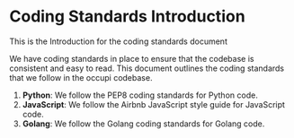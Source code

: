 # Coding Standards Introduction

This is the Introduction for the coding standards document

We have coding standards in place to ensure that the codebase is consistent and easy to read. This document outlines the coding standards that we follow in the occupi codebase.

1. **Python**: We follow the PEP8 coding standards for Python code.
2. **JavaScript**: We follow the Airbnb JavaScript style guide for JavaScript code.
3. **Golang**: We follow the Golang coding standards for Golang code.